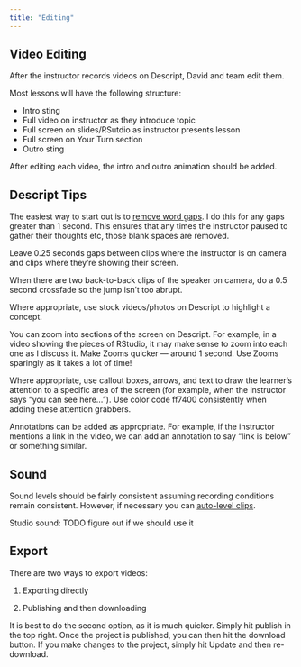 ```yaml
---
title: "Editing"
---
```


## Video Editing

After the instructor records videos on Descript, David and team edit them. 

Most lessons will have the following structure:

- Intro sting
- Full video on instructor as they introduce topic
- Full screen on slides/RSutdio as instructor presents lesson
- Full screen on Your Turn section
- Outro sting

After editing each video, the intro and outro animation should be added.

## Descript Tips

The easiest way to start out is to [remove word gaps](https://help.descript.com/hc/en-us/articles/10164807277453-Adjusting-word-gaps-in-bulk). I do this for any gaps greater than 1 second. This ensures that any times the instructor paused to gather their thoughts etc, those blank spaces are removed. 

Leave 0.25 seconds gaps between clips where the instructor is on camera and clips where they're showing their screen.

When there are two back-to-back clips of the speaker on camera, do a 0.5 second crossfade so the jump isn’t too abrupt.

Where appropriate, use stock videos/photos on Descript to highlight a concept.

You can zoom into sections of the screen on Descript. For example, in a video showing the pieces of RStudio, it may make sense to zoom into each one as I discuss it. Make Zooms quicker — around 1 second. Use Zooms sparingly as it takes a lot of time! 

Where appropriate, use callout boxes, arrows, and text to draw the learner's attention to a specific area of the screen (for example, when the instructor says "you can see here..."). Use color code ff7400 consistently when adding these attention grabbers.

Annotations can be added as appropriate. For example, if the instructor mentions a link in the video, we can add an annotation to say "link is below" or something similar.

## Sound

Sound levels should be fairly consistent assuming recording conditions remain consistent. However, if necessary you can [auto-level clips](https://help.descript.com/hc/en-us/articles/10249334057357-Auto-leveling-individual-clips).

Studio sound: TODO figure out if we should use it

## Export

There are two ways to export videos:

1. Exporting directly

2. Publishing and then downloading

It is best to do the second option, as it is much quicker. Simply hit publish in the top right. Once the project is published, you can then hit the download button. If you make changes to the project, simply hit Update and then re-download. 
